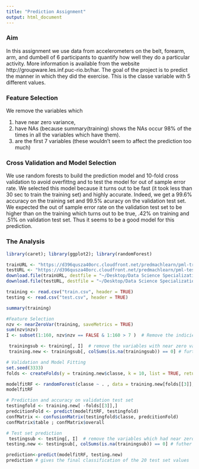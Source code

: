 ```yaml
---
title: "Prediction Assignment"
output: html_document
---
```

### Aim
In this assignment we use data from accelerometers on the belt, forearm, arm, and dumbell of 6 participants to quantify how well they do a particular activity. 
More information is available from the website http://groupware.les.inf.puc-rio.br/har. The goal of the project is to predict the manner in which they did the exercise. This is the classe variable with 5 different values. 


### Feature Selection

We remove the variables which 

1.  have near zero variance,
2. have NAs (because summary(training) shows the NAs occur 98% of the times in all the variables which have them).
3. are the first 7 variables (these wouldn't seem to affect the prediction too much) 

### Cross Validation and Model Selection

We use random forests to build the prediction model and $10$-fold cross validation to avoid overfittng and to test the model for out of sample error rate. We selected this model because it turns out to be fast (it took less than 30 sec to train the training set) and highly accurate. Indeed, we get a $99.6\%$ accuracy on the training set and $99.5\%$ acuracy on the validation test set. We expected the out of sample error rate on the validation test set to be higher than on the training which turns out to be true, $.42\%$ on training and $.51 \%$ on validation test set. Thus it seems to be a good model for this prediction.   

### The Analysis

```r
library(caret); library(ggplot2); library(randomForest)
```

```r
trainURL <- "https://d396qusza40orc.cloudfront.net/predmachlearn/pml-training.csv"
testURL <- "https://d396qusza40orc.cloudfront.net/predmachlearn/pml-testing.csv"   
download.file(trainURL, destfile = "~/Desktop/Data Science Specialization/Practical Machine Learning/Course Project/train.csv", method = "curl")
download.file(testURL, destfile = "~/Desktop/Data Science Specialization/Practical Machine Learning/Course Project/test.csv", method = "curl")

training <- read.csv("train.csv", header = TRUE)
testing <- read.csv("test.csv", header = TRUE)

summary(training)
```

```r
#Feature Selection
nzv <- nearZeroVar(training, saveMetrics = TRUE)
sum(nzv$nzv) 
I <- subset(1:160, nzv$nzv == FALSE & 1:160 > 7 )  # Remove the indicies corresponding to near ero variables and the first 7 variables leaving 94 variables out of 160

 trainingsub <- training[, I]  # remove the variables with near zero variance
 training.new <- trainingsub[, colSums(is.na(trainingsub)) == 0] # further remove variables with NAs 
```
 
```r
# Validation and Model Fitting
set.seed(3333)
folds <- createFolds(y = training.new$classe, k = 10, list = TRUE, returnTrain = TRUE)

modelfitRF <- randomForest(classe ~ . , data = training.new[folds[[3]],], ntree = 100)
modelfitRF
```

```r
# Prediction and accuracy on validation test set
testingfold <- training.new[ -folds[[3]],]
predcitionFold <- predict(modelfitRF, testingfold)
confMatrix <- confusionMatrix(testingfold$classe, predcitionFold)
confMatrix$table ; confMatrix$overall
```

```r
# Test set prediction 
 testingsub <- testing[, I]  # remove the variables which had near zero variance for training set
testing.new <- testingsub[, colSums(is.na(trainingsub)) == 0] # futher remove variables which had NAs in the training set

prediction<-predict(modelfitRF, testing.new)
prediction # gives the final classification of the 20 test set values
```

